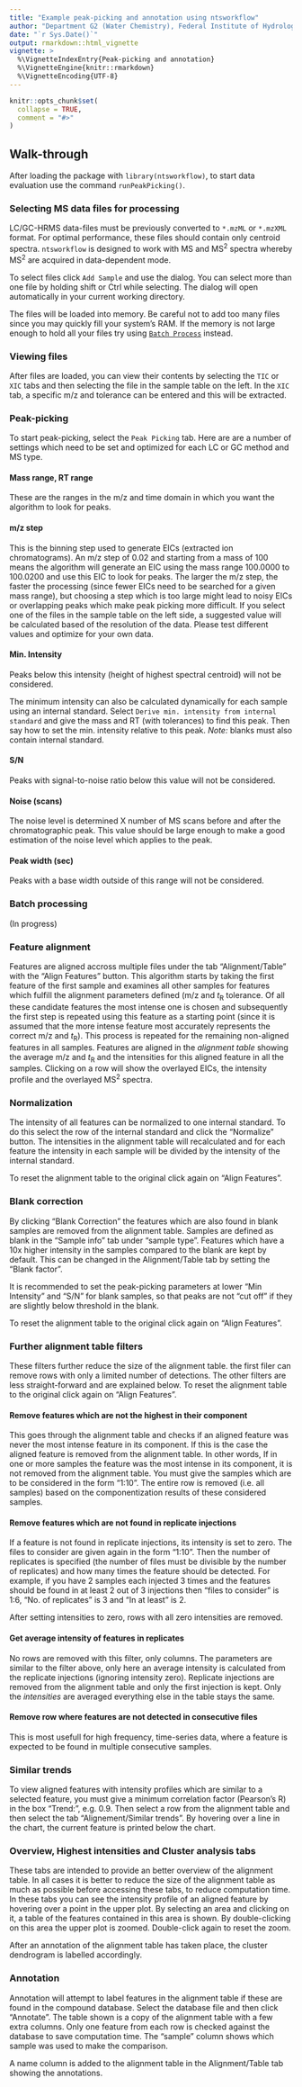 ```yaml
---
title: "Example peak-picking and annotation using ntsworkflow"
author: "Department G2 (Water Chemistry), Federal Institute of Hydrology, Koblenz"
date: "`r Sys.Date()`"
output: rmarkdown::html_vignette
vignette: >
  %\VignetteIndexEntry{Peak-picking and annotation}
  %\VignetteEngine{knitr::rmarkdown}
  %\VignetteEncoding{UTF-8}
---
```


```r
knitr::opts_chunk$set(
  collapse = TRUE,
  comment = "#>"
)
```

## Walk-through

After loading the package with `library(ntsworkflow)`, to start data evaluation use the command `runPeakPicking()`. 

### Selecting MS data files for processing

LC/GC-HRMS data-files must be previously converted to `*.mzML` or `*.mzXML` format. For optimal performance, these files should contain only centroid spectra. `ntsworkflow` is designed to work with MS and MS^2^ spectra whereby MS^2^ are acquired in data-dependent mode.

To select files click `Add Sample` and use the dialog. You can select more than one file by holding shift or Ctrl while selecting. The dialog will open automatically in your current working directory.

The files will be loaded into memory. Be careful not to add too many files since you may quickly fill your system's RAM. If the memory is not large enough to hold all your files try using [`Batch Process`](#batch) instead.

### Viewing files
After files are loaded, you can view their contents by selecting the `TIC` or `XIC` tabs and then selecting the file in the sample table on the left. In the `XIC` tab, a specific m/z and tolerance can be entered and this will be extracted.


### Peak-picking

To start peak-picking, select the `Peak Picking` tab. Here are are a number of settings which need to be set and optimized for each LC or GC method and MS type. 

#### Mass range, RT range
These are the ranges in the m/z and time domain in which you want the algorithm to look for peaks.

#### m/z step
This is the binning step used to generate EICs (extracted ion chromatograms). An m/z step of 0.02 and starting from a mass of 100 means the algorithm will generate an EIC using the mass range 100.0000 to 100.0200 and use this EIC to look for peaks. The larger the m/z step, the faster the processing (since fewer EICs need to be searched for a given mass range), but choosing a step which is too large might lead to noisy EICs or overlapping peaks which make peak picking more difficult. If you select one of the files in the sample table on the left side, a suggested value will be calculated based of the resolution of the data. Please test different values and optimize for your own data.

#### Min. Intensity
Peaks below this intensity (height of highest spectral centroid) will not be considered. 

The minimum intensity can also be calculated dynamically for each sample using an internal standard. Select `Derive min. intensity from internal standard` and give the mass and RT (with tolerances) to find this peak. Then say how to set the min. intensity relative to this peak. *Note:* blanks must also contain internal standard.   

#### S/N
Peaks with signal-to-noise ratio below this value will not be considered.

#### Noise (scans)
The noise level is determined X number of MS scans before and after the chromatographic peak. This value should be large enough to make a good estimation of the noise level which applies to the peak.

#### Peak width (sec)
Peaks with a base width outside of this range will not be considered.

### Batch processing  {#batch}

(In progress)

### Feature alignment

Features are aligned accross multiple files under the tab "Alignment/Table" with the "Align Features" button. This algorithm starts by taking the first feature of the first sample and examines all other samples for features which fulfill the alignment parameters defined (m/z and *t*~R~ tolerance. Of all these candidate features the most intense one is chosen and subsequently the first step is repeated using this feature as a starting point (since it is assumed that the more intense feature most accurately represents the correct m/z and *t*~R~). This process is repeated for the remaining non-aligned features in all samples. Features are aligned in the *alignment table* showing the average m/z and *t*~R~ and the intensities for this aligned feature in all the samples. Clicking on a row will show the overlayed EICs, the intensity profile and the overlayed MS^2^ spectra.

### Normalization

The intensity of all features can be normalized to one internal standard. To do this select the row of the internal standard and click the "Normalize" button. The intensities in the alignment table will recalculated and for each feature the intensity in each sample will be divided by the intensity of the internal standard.

To reset the alignment table to the original click again on "Align Features".

### Blank correction

By clicking "Blank Correction" the features which are also found in blank samples are removed from the alignment table. Samples are defined as blank in the "Sample info" tab under "sample type". Features which have a 10x higher intensity in the samples compared to the blank are kept by default. This can be changed in the Alignment/Table tab by setting the "Blank factor".

It is recommended to set the peak-picking parameters at lower "Min Intensity" and "S/N" for blank samples, so that peaks are not "cut off" if they are slightly below threshold in the blank.

To reset the alignment table to the original click again on "Align Features".

### Further alignment table filters

These filters further reduce the size of the alignment table. the first filer can remove rows with only a limited number of detections. The other filters are less straight-forward and are explained below. To reset the alignment table to the original click again on "Align Features".

#### Remove features which are not the highest in their component

This goes through the alignment table and checks if an aligned feature was never the most intense feature in its component. If this is the case the aligned feature is removed from the alignment table. In other words, If in one or more samples the feature was the most intense in its component, it is not removed from the alignment table. You must give the samples which are to be considered in the form "1:10". The entire row is removed (i.e. all samples) based on the componentization results of these considered samples.

#### Remove features which are not found in replicate injections

If a feature is not found in replicate injections, its intensity is set to zero. The files to consider are given again in the form "1:10". Then the number of replicates is specified (the number of files must be divisible by the number of replicates) and how many times the feature should be detected. For example, if you have 2 samples each injected 3 times and the features should be found in at least 2 out of 3 injections then "files to consider" is 1:6, "No. of replicates" is 3 and "In at least" is 2.

After setting intensities to zero, rows with all zero intensities are removed.

#### Get average intensity of features in replicates

No rows are removed with this filter, only columns. The parameters are similar to the filter above, only here an average intensity is calculated from the replicate injections (ignoring intensity zero). Replicate injections are removed from the alignment table and only the first injection is kept. Only the *intensities* are averaged everything else in the table stays the same. 

#### Remove row where features are not detected in consecutive files

This is most usefull for high frequency, time-series data, where a feature is expected to be found in multiple consecutive samples.  


### Similar trends

To view aligned features with intensity profiles which are similar to a selected feature, you must give a minimum correlation factor (Pearson's R) in the box "Trend:", e.g. 0.9. Then select a row from the alignment table and then select the tab "Alignement/Similar trends". By hovering over a line in the chart, the current feature is printed below the chart.

### Overview, Highest intensities and Cluster analysis tabs

These tabs are intended to provide an better overview of the alignment table. In all cases it is better to reduce the size of the alignment table as much as possible before accessing these tabs, to reduce computation time. In these tabs you can see the intensity profile of an aligned feature by hovering over a point in the upper plot. By selecting an area and clicking on it, a table of the features contained in this area is shown. By double-clicking on this area the upper plot is zoomed. Double-click again to reset the zoom.

After an annotation of the alignment table has taken place, the cluster dendrogram is labelled accordingly.

### Annotation  
<!-- TODO: include detail of parameters -->

Annotation will attempt to label features in the alignment table if these are found in the compound database. Select the database file and then click "Annotate". The table shown is a copy of the alignment table with a few extra columns. Only one feature from each row is checked against the database to save computation time. The "sample" column shows which sample was used to make the comparison. 

A name column is added to the alignment table in the Alignment/Table tab showing the annotations.


